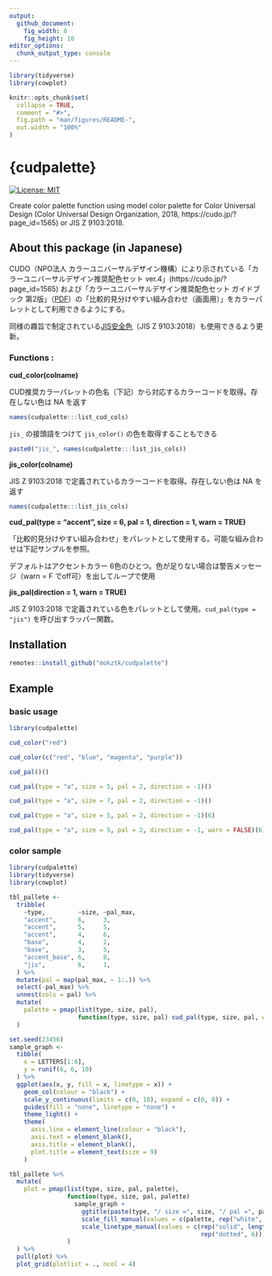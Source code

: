 ```yaml
---
output: 
  github_document:
    fig_width: 8
    fig_height: 10
editor_options: 
  chunk_output_type: console
---
```


<!-- README.md is generated from README.Rmd. Please edit that file -->

```r
library(tidyverse)
library(cowplot)

knitr::opts_chunk$set(
  collapse = TRUE,
  comment = "#>",
  fig.path = "man/figures/README-",
  out.width = "100%"
)
```

# {cudpalette}

<!-- badges: start -->

[![License: MIT](https://img.shields.io/badge/License-MIT-yellow.svg)](https://opensource.org/licenses/MIT)

<!-- badges: end -->

Create color palette function using model color palette for Color Universal Design (Color Universal Design Organization, 2018, https://cudo.jp/?page_id=1565) or JIS Z 9103:2018.

## About this package (in Japanese) 

CUDO（NPO法人 カラーユニバーサルデザイン機構）により示されている「カラーユニバーサルデザイン推奨配色セット ver.4」(https://cudo.jp/?page_id=1565) および「カラーユニバーサルデザイン推奨配色セット ガイドブック 第2版」（[PDF](https://cudo.jp/wp-content/uploads/2018/10/cud_guidebook.pdf)）の「比較的見分けやすい組み合わせ（画面用）」をカラーパレットとして利用できるようにする。

同様の趣旨で制定されている[JIS安全色](https://safetycolor.jp/)（JIS Z 9103:2018）も使用できるよう更新。

### Functions :

**cud_color(colname)**

CUD推奨カラーパレットの色名（下記）から対応するカラーコードを取得。存在しない色は NA を返す

```r
names(cudpalette:::list_cud_cols)
```

`jis_` の接頭語をつけて `jis_color()` の色を取得することもできる

```r
paste0("jis_", names(cudpalette:::list_jis_cols))
```


**jis_color(colname)**

JIS Z 9103:2018 で定義されているカラーコードを取得。存在しない色は NA を返す

```r
names(cudpalette:::list_jis_cols)
```

**cud_pal(type = "accent", size = 6, pal = 1, direction = 1, warn = TRUE)**

「比較的見分けやすい組み合わせ」をパレットとして使用する。可能な組み合わせは下記サンプルを参照。

デフォルトはアクセントカラー 6色のひとつ。色が足りない場合は警告メッセージ（warn = F でoff可）を出してループで使用

**jis_pal(direction = 1, warn = TRUE)**

JIS Z 9103:2018 で定義されている色をパレットとして使用。`cud_pal(type = "jis")` を呼び出すラッパー関数。

## Installation

``` r
remotes::install_github("mokztk/cudpalette")
```
## Example

### basic usage

```r
library(cudpalette)

cud_color("red")

cud_color(c("red", "blue", "magenta", "purple"))

cud_pal()()

cud_pal(type = "a", size = 5, pal = 2, direction = -1)()

cud_pal(type = "a", size = 7, pal = 2, direction = -1)()

cud_pal(type = "a", size = 5, pal = 2, direction = -1)(6)

cud_pal(type = "a", size = 5, pal = 2, direction = -1, warn = FALSE)(6)
```

### color sample

```r
library(cudpalette)
library(tidyverse)
library(cowplot)

tbl_pallete <-
  tribble(
    ~type,         ~size, ~pal_max,
    "accent",      6,     3,
    "accent",      5,     5,
    "accent",      4,     6,
    "base",        4,     2,
    "base",        3,     5,
    "accent_base", 6,     8,
    "jis",         6,     1,
  ) %>%
  mutate(pal = map(pal_max, ~ 1:.)) %>%
  select(-pal_max) %>%
  unnest(cols = pal) %>% 
  mutate(
    palette = pmap(list(type, size, pal),
                   function(type, size, pal) cud_pal(type, size, pal, warn = F)())
  )

set.seed(23456)
sample_graph <-
  tibble(
    x = LETTERS[1:6],
    y = runif(6, 6, 10)
  ) %>% 
  ggplot(aes(x, y, fill = x, linetype = x)) +
    geom_col(colour = "black") +
    scale_y_continuous(limits = c(0, 10), expand = c(0, 0)) +
    guides(fill = "none", linetype = "none") + 
    theme_light() + 
    theme(
      axis.line = element_line(colour = "black"),
      axis.text = element_blank(), 
      axis.title = element_blank(),
      plot.title = element_text(size = 9)
    )

tbl_pallete %>% 
  mutate(
    plot = pmap(list(type, size, pal, palette),
                function(type, size, pal, palette) 
                  sample_graph + 
                    ggtitle(paste(type, "/ size =", size, "/ pal =", pal)) +
                    scale_fill_manual(values = c(palette, rep("white", 6))) +
                    scale_linetype_manual(values = c(rep("solid", length(palette)),
                                                     rep("dotted", 6)))
                )
  ) %>%
  pull(plot) %>% 
  plot_grid(plotlist = ., ncol = 4)
```

